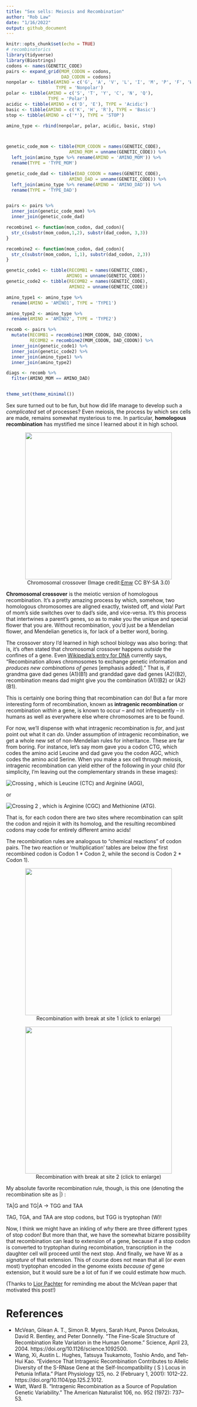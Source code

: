 ```yaml
---
title: "Sex sells: Meiosis and Recombination"
author: "Rob Law"
date: "1/16/2022"
output: github_document
---
```


```r
knitr::opts_chunk$set(echo = TRUE)
# recombinatorics
library(tidyverse)
library(Biostrings)
codons <- names(GENETIC_CODE)
pairs <- expand_grid(MOM_CODON = codons,
                     DAD_CODON = codons)
nonpolar <- tibble(AMINO = c('G', 'A', 'V', 'L', 'I', 'M', 'P', 'F', 'W'),
                   TYPE = 'Nonpolar')
polar <- tibble(AMINO = c('S', 'T', 'Y', 'C', 'N', 'Q'),
                TYPE = 'Polar')
acidic <- tibble(AMINO = c('D', 'E'), TYPE = 'Acidic')
basic <- tibble(AMINO = c('K', 'H', 'R'), TYPE = 'Basic')
stop <- tibble(AMINO = c('*'), TYPE = 'STOP')

amino_type <- rbind(nonpolar, polar, acidic, basic, stop)



genetic_code_mom <- tibble(MOM_CODON = names(GENETIC_CODE),
                        AMINO_MOM = unname(GENETIC_CODE)) %>%
  left_join(amino_type %>% rename(AMINO = 'AMINO_MOM')) %>%
  rename(TYPE = 'TYPE_MOM')

genetic_code_dad <- tibble(DAD_CODON = names(GENETIC_CODE),
                        AMINO_DAD = unname(GENETIC_CODE)) %>%
  left_join(amino_type %>% rename(AMINO = 'AMINO_DAD')) %>%
  rename(TYPE = 'TYPE_DAD')


pairs <- pairs %>%
  inner_join(genetic_code_mom) %>%
  inner_join(genetic_code_dad)

recombine1 <- function(mom_codon, dad_codon){
  str_c(substr(mom_codon,1,2), substr(dad_codon, 3,3))
}

recombine2 <- function(mom_codon, dad_codon){
  str_c(substr(mom_codon, 1,1), substr(dad_codon, 2,3))
}

genetic_code1 <- tibble(RECOMB1 = names(GENETIC_CODE),
                       AMINO1 = unname(GENETIC_CODE))
genetic_code2 <- tibble(RECOMB2 = names(GENETIC_CODE),
                        AMINO2 = unname(GENETIC_CODE))

amino_type1 <- amino_type %>%
  rename(AMINO = 'AMINO1', TYPE = 'TYPE1')

amino_type2 <- amino_type %>%
  rename(AMINO = 'AMINO2', TYPE = 'TYPE2')

recomb <- pairs %>%
  mutate(RECOMB1 = recombine1(MOM_CODON, DAD_CODON),
         RECOMB2 = recombine2(MOM_CODON, DAD_CODON)) %>%
  inner_join(genetic_code1) %>%
  inner_join(genetic_code2) %>%
  inner_join(amino_type1) %>%
  inner_join(amino_type2)

diags <- recomb %>%
  filter(AMINO_MOM == AMINO_DAD)


theme_set(theme_minimal())
```

Sex sure turned out to be fun, but how did life manage to develop such a *complicated* set of processes? Even meiosis, the process by which sex cells are made, remains somewhat mysterious to me. In particular, **homologous recombination** has mystified me since I learned about it in high school. 
```{=html}
<figure>
<center>
<img src="../images/800px-HR_in_meiosis.svg.png", width=400, height=400>
<figcaption align="center"> Chromosomal crossover (Image credit:<a href="https://commons.wikimedia.org/w/index.php?curid=8025119">Emw</a> CC BY-SA 3.0)
</figcaption>
</center>
</figure>
```
**Chromosomal crossover** is the meiotic version of homologous recombination. It's a pretty amazing process by which, somehow, two homologous chromosomes are aligned exactly, twisted off, and viola! Part of mom's side switches over to dad's side, and vice-versa. It's this process that intertwines a parent's genes, so as to make you the unique and special flower that you are. Without recombination, you'd just be a Mendelian flower, and Mendelian genetics is, for lack of a better word, boring.

The crossover story I'd learned in high school biology was also boring: that is, it's often stated that chromosomal crossover happens *outside* the confines of a gene. Even [Wikipedia's entry for DNA](https://en.wikipedia.org/wiki/DNA) currently says, "Recombination allows chromosomes to exchange genetic information and *produces new combinations of genes* [emphasis added]." That is, if grandma gave dad genes (A1)(B1) and granddad gave dad genes (A2)(B2), recombination means dad might give you the combination (A1)(B2) or (A2)(B1). 

This is certainly one boring thing that recombination can do! But a far more interesting form of recombination, known as **intragenic recombination** or recombination *within* a gene, is known to occur -- and not infrequently -- in humans as well as everywhere else where chromosomes are to be found. 

For now, we'll dispense with what intragenic recombination is *for*, and just point out what it can *do*. Under assumption of intragenic recombination, we get a whole new set of non-Mendelian rules for inheritance. These are far from boring. For instance, let's say mom gave you a codon CTG, which codes the amino acid Leucine and dad gave you the codon AGC, which codes the amino acid Serine. When you make a sex cell through meiosis, intragenic recombination can yield either of the following in your child (for simplicity, I'm leaving out the complementary strands in these images):

![Crossing](../images/crossover1.png)
, which is Leucine (CTC) and Arginine (AGG),

or

![Crossing 2](../images/crossover2.png)
, which is Arginine (CGC) and Methionine (ATG).

That is, for each codon there are two sites where recombination can split the codon and rejoin it with its homolog, and the resulting recombined codons may code for entirely different amino acids! 

The recombination rules are analogous to "chemical reactions" of codon pairs. The two reaction or 'multiplication' tables are below (the first recombined codon is Codon 1 * Codon 2, while the second is Codon 2 * Codon 1).

```{=html}
<figure>
<center>
<a href=src="../images/recombination_table1.png">
<img src="../images/recombination_table1.png", width=400, height=400>
</a>
<figcaption align="center"> Recombination with break at site 1 (click to enlarge)
</figcaption>
</center>
</figure>
```

```{=html}
<figure>
<center>
<a href=src="../images/recombination_table1.png">
<img src="../images/recombination_table2.png", width=400, height=400>
</a>
<figcaption align="center"> Recombination with break at site 2 (click to enlarge)
</figcaption>
</center>
</figure>
```

My absolute favorite recombination rule, though, is this one (denoting the recombination site as |) :

TA|G and TG|A -> TGG and TAA

TAG, TGA, and TAA are stop codons, but TGG is tryptophan (W)!

Now, I think we might have an inkling of *why* there are three different types of stop codon! But more than that, we have the somewhat bizarre possibility that recombination can lead to extension of a gene, because if a stop codon is converted to tryptophan during recombination, transcription in the daughter cell will proceed until the next stop. And finally, we have W as a *signature* of that extension. This of course does not mean that all (or even most) tryptophan encoded in the genome exists *because of* gene extension, but it would sure be a lot of fun if we could estimate how much. 

(Thanks to [Lior Pachter](https://twitter.com/lpachter) for reminding me about the McVean paper that motivated this post!)

# References
- McVean, Gilean A. T., Simon R. Myers, Sarah Hunt, Panos Deloukas, David R. Bentley, and Peter Donnelly. “The Fine-Scale Structure of Recombination Rate Variation in the Human Genome.” Science, April 23, 2004. https://doi.org/10.1126/science.1092500.
- Wang, Xi, Austin L. Hughes, Tatsuya Tsukamoto, Toshio Ando, and Teh-Hui Kao. “Evidence That Intragenic Recombination Contributes to Allelic Diversity of the S-RNase Gene at the Self-Incompatibility ( S ) Locus in Petunia Inflata.” Plant Physiology 125, no. 2 (February 1, 2001): 1012–22. https://doi.org/10.1104/pp.125.2.1012.
- Watt, Ward B. “Intragenic Recombination as a Source of Population Genetic Variability.” The American Naturalist 106, no. 952 (1972): 737–53.


